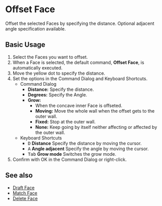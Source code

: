 
# Offset Face

<Reference shortcut="Shift + O" command="Offset Face" button="" />

Offset the selected Faces by specifying the distance. Optional adjacent angle specification available.

## Basic Usage

1. Select the Faces you want to offset.
2. When a Face is selected, the default command, **Offset Face**, is automatically executed.
3. Move the yellow dot to specify the distance.
4. Set the options in the Command Dialog and Keyboard Shortcuts.
     - <Kst>Command Dialog</Kst>
          - **Distance:** Specify the distance.
          - **Degrees:** Specify the Angle.
          - **Grow:**
               - When the concave inner Face is offseted.
               - **Moving:** Move the whole wall when the offset gets to the outer wall.
               - **Fixed:** Stop at the outer wall.
               - **None:** Keep going by itself neither affecting or affected by the outer wall.
     - <Kst>Keyboard Shortcuts</Kst>
          - <kbd>D</kbd> **Distance** Specify the distance by moving the cursor.
          - <kbd>A</kbd> **Angle adjacent** Specify the angle by moving the cursor.
          - <kbd>Tab</kbd> **Grow mode** Switches the grow mode.
5. Confirm with OK in the Command Dialog or right-click.

<VideoPlayer fileName="offset-face"/>

## See also
- [Draft Face](draft-face)
- [Match Face](match-face)
- [Delete Face](delete-face)
